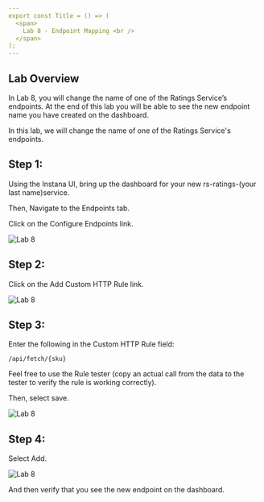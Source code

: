 ```yaml
---
export const Title = () => (
  <span>
    Lab 8 - Endpoint Mapping <br />
  </span>
);
---
```

## Lab Overview

In Lab 8, you will change the name of one of the Ratings Service’s endpoints. 
At the end of this lab you will be able to see the new endpoint name you have created on the dashboard.

In this lab, we will change the name of one of the Ratings Service's endpoints.

## Step 1:

Using the Instana UI, bring up the dashboard for your new rs-ratings-(your last name)service.

Then, Navigate to the Endpoints tab.

Click on the Configure Endpoints link.

![Lab 8](images/lab8.1.png)

## Step 2:

Click on the Add Custom HTTP Rule link.

![Lab 8](images/lab8.2.png)

## Step 3:

Enter the following in the Custom HTTP Rule field:

```
/api/fetch/{sku}
```

Feel free to use the Rule tester (copy an actual call from the data to the tester to verify the rule is working correctly).

Then, select save.

![Lab 8](images/lab8.3.png)

## Step 4:

Select Add.

![Lab 8](images/lab8.4.png)

And then verify that you see the new endpoint on the dashboard.

